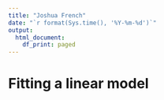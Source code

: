 ```yaml
---
title: "Joshua French"
date: "`r format(Sys.time(), '%Y-%m-%d')`"
output:
  html_document:
    df_print: paged
---
```


# Fitting a linear model

## 

<!-- ## Simple Linear Regression -->

<!-- ### Model description -->
<!-- The simple linear regression model is described by the mean function  -->
<!-- $$E(Y│X=x)=\beta_0+\beta_1 x,$$ -->

<!-- and variance function -->

<!-- $$var(Y│X=x)=\sigma^2,$$ -->
<!-- where: -->

<!-- * $Y$ is the response variable -->
<!-- * $X$ is a regressor variable -->
<!-- * $\beta_0$ and $\beta_1$ are known as *regression parameters* or *regression coefficients*. -->

<!-- Note:  -->

<!-- * The values that $Y$ takes are modeled as random variables. -->
<!-- * The values that $X$ takes are modeled as known, non-random values. -->

<!-- ### Interpreting the regression coefficients -->

<!-- * The *intercept*, $\beta_0$, is the mean response when $X=0$. -->
<!--   * i.e., $\beta_0=E(Y|X=0)$. -->
<!-- * The *slope*, $\beta_1$, is the mean change in the response when $X$ increases by 1 unit. -->
<!--   * i.e., $\beta_1 = E(Y|X=x+1)-E(Y|X=x)$. -->

<!-- ```{r} -->
<!-- plot(c(-1, 3), c(-1, 3), type = "n", xlab = expression(italic(X)), ylab = expression(italic(Y)), asp = 1) -->
<!-- abline(a = 1, b = 1) -->
<!-- lines(c(0, 0.25), c(0, 0)) -->
<!-- lines(c(0, 0.25), c(1, 1)) -->
<!-- lines(c(0.25, 0.25), c(0, 1)) -->
<!-- lines(c(0.25, 0.5), c(0.5, 0.5)) -->
<!-- text(0.5, 0.5, expression(italic(beta)[0]), pos = 4) -->
<!-- lines(c(1, 2), c(2, 2)) -->
<!-- lines(c(2, 2), c(2, 3)) -->
<!-- lines(c(2, 2.25), c(2.5, 2.5)) -->
<!-- text(2.25, 2.5, expression(italic(beta)[1]), pos = 4) -->

<!-- ``` -->
<!-- #  -->
<!-- # ## Simple Linear Regression -->
<!-- #  -->
<!-- # The simple linear regression model consists of the mean function  -->
<!-- # $$E(Y│X=x)=\beta_0+\beta_1 x,$$ -->
<!-- # and variance function -->
<!-- #  -->
<!-- # $$var(Y│X=x)=\sigma^2,$$ -->
<!-- # where: -->
<!-- #  -->
<!-- # - $Y$ is the response -->
<!-- # - $X$ is a regressor variable -->
<!-- # - $\beta_0$ and $\beta_1$ are known as **regression parameters** or **coefficients**. -->
<!-- #  -->
<!-- # # Simple Linear Regression -->
<!-- #  -->
<!-- # Chapter 2 of LMWR2, Chapter 2 and 3 of ALR4 -->
<!-- #  -->
<!-- #  -->
<!-- # ## Simple Linear Regression -->
<!-- #  -->
<!-- # The simple linear regression model consists of the mean function  -->
<!-- # $$E(Y│X=x)=\beta_0+\beta_1 x,$$ -->
<!-- #  -->
<!-- # and variance function -->
<!-- #  -->
<!-- # $$var(Y│X=x)=\sigma^2,$$ -->
<!-- # where: -->
<!-- #  -->
<!-- # - $Y$ is the response -->
<!-- # - $X$ is a regressor variable -->
<!-- # - $\beta_0$ and $\beta_1$ are known as **regression parameters** or **coefficients**. -->
<!-- #  -->
<!-- # ## Understanding the model -->
<!-- # ```{r} -->
<!-- # set.seed(1) -->
<!-- # x = runif(10, 60, 100) -->
<!-- # y = x + rnorm(10) -->
<!-- # plot(x,y, pch=20, xlab = 'Midyear Evaluation', ylab = 'Year-End Evaluation', main = 'Y = -0.74 +1.01 X') -->
<!-- # abline(lm(y~x), lwd = 2, col = 'red') -->
<!-- # ``` -->
<!-- #  -->
<!-- #  -->
<!-- # ## Understanding the model  -->
<!-- # ```{r out.width='1000px'} -->
<!-- # library(knitr) -->
<!-- # include_graphics('images/simple_lin_reg.png') -->
<!-- # ``` -->
<!-- #  -->
<!-- # ## Understand Coefficients -->
<!-- #  -->
<!-- # ```{r} -->
<!-- # include_graphics('images/coefficients.png', dpi=80) -->
<!-- # ``` -->
<!-- #  -->
<!-- # ## View from single observation -->
<!-- # Assume that we have n observations or cases for which the response and predictor variables are measured. -->
<!-- #  -->
<!-- # -	The responses are denoted $y_1,y_2,\dots ,y_n$. -->
<!-- # -	The regressor values for regressor X are denoted $x_1,x_2,\dots,x_n$. -->
<!-- #  -->
<!-- # Each response will deviate from its associated mean, so our statistical model must include an additional source of variation. -->
<!-- #  -->
<!-- # The statistical model for each response is -->
<!-- # $$y_i=\beta_0+\beta_1 x_i+\epsilon_i,\quad   i=1,2,\dots,n,$$ -->
<!-- #  -->
<!-- # where $\epsilon_i$ denotes the deviation of $y_i$ from its mean. -->
<!-- #  -->
<!-- # -	The $\epsilon_i$ are known as errors. -->
<!-- #  -->
<!-- # ## Conditions on Error -->
<!-- #  -->
<!-- # Conditional on knowing the regressor values, the errors have:  -->
<!-- #  -->
<!-- # -	Mean 0 -->
<!-- # -	Variance $\sigma^2$ (constant) -->
<!-- # -	And are uncorrelated. -->
<!-- #  -->
<!-- # Mathematically, this is the same as:  -->
<!-- #  -->
<!-- # -	$E(\epsilon_i│X=x_i )=0$  -->
<!-- # -	$var(\epsilon_i│X=x_i )=\sigma^2$ -->
<!-- # -	$cov(\epsilon_i,\epsilon_j )=0$  when $i\neq j$. -->
<!-- #  -->
<!-- # ## What about the response? -->
<!-- #  -->
<!-- # - Mean: -->
<!-- #  -->
<!-- #   $$E[Y_i|X_i] = E[\beta_0+\beta_1X_i + \epsilon_i]= \beta_0 + \beta_1X_i$$ -->
<!-- #   $$Var(Y_i|X_i) = Var(\beta_0+\beta_1X_i + \epsilon_i) = Var(\epsilon_i) = \sigma^2$$ -->
<!-- #   $$cov(Y_i, Y_j) = 0,\quad i \neq j$$ -->
<!-- #   The responses $Y_i$ come from probability distributions whose means are $\beta_0+\beta_1X_i$ and whose variances are $\sigma^2$, the same for all levels of $X$. Further, any two responses $Y_i$ and $Y_j$ are uncorrelated.  -->
<!-- #    -->
<!-- # ## Example -->
<!-- #  -->
<!-- # ```{r} -->
<!-- # include_graphics('images/simple_lin_reg_values.png',dpi = 100) -->
<!-- # ``` -->
